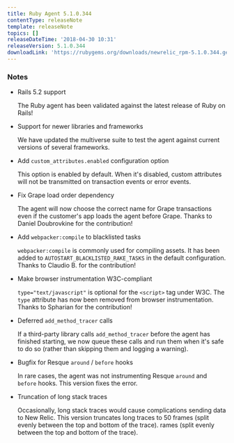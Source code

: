 ```yaml
---
title: Ruby Agent 5.1.0.344
contentType: releaseNote
template: releaseNote
topics: []
releaseDateTime: '2018-04-30 10:31'
releaseVersion: 5.1.0.344
downloadLink: 'https://rubygems.org/downloads/newrelic_rpm-5.1.0.344.gem'
---
```


### Notes

* Rails 5.2 support

  The Ruby agent has been validated against the latest release of Ruby on Rails!
* Support for newer libraries and frameworks

  We have updated the multiverse suite to test the agent against current versions of several frameworks.
* Add `custom_attributes.enabled` configuration option

  This option is enabled by default. When it's disabled, custom attributes will not be transmitted on transaction events or error events.
* Fix Grape load order dependency

  The agent will now choose the correct name for Grape transactions even if the customer's app loads the agent before Grape. Thanks to Daniel Doubrovkine for the contribution!
* Add `webpacker:compile` to blacklisted tasks

  `webpacker:compile` is commonly used for compiling assets. It has been added to `AUTOSTART_BLACKLISTED_RAKE_TASKS` in the default configuration. Thanks to Claudio B. for the contribution!
* Make browser instrumentation W3C-compliant

  `type="text/javascript"` is optional for the `<script>` tag under W3C. The `type` attribute has now been removed from browser instrumentation. Thanks to Spharian for the contribution!
* Deferred `add_method_tracer` calls

  If a third-party library calls `add_method_tracer` before the agent has finished starting, we now queue these calls and run them when it's safe to do so (rather than skipping them and logging a warning).
* Bugfix for Resque `around` / `before` hooks

  In rare cases, the agent was not instrumenting Resque `around` and `before` hooks. This version fixes the error.
* Truncation of long stack traces

  Occasionally, long stack traces would cause complications sending data to New Relic. This version truncates long traces to 50 frames (split evenly between the top and bottom of the trace).
rames (split evenly between the top and bottom of the trace).
